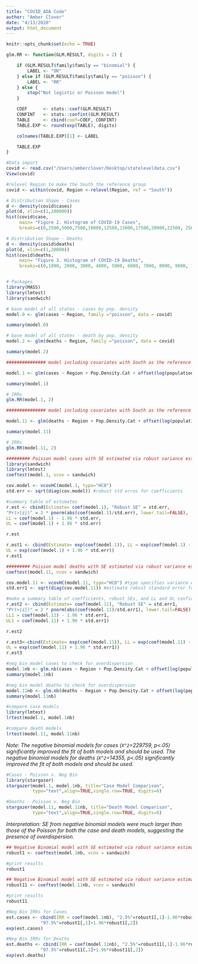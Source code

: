 ```yaml
---
title: "COVID_ADA Code"
author: "Amber Clover"
date: "4/13/2020"
output: html_document
---
```


```r
knitr::opts_chunk$set(echo = TRUE)
```

```r

glm.RR <- function(GLM.RESULT, digits = 2) {

    if (GLM.RESULT$family$family == "binomial") {
        LABEL <- "OR"
    } else if (GLM.RESULT$family$family == "poisson") {
        LABEL <- "RR"
    } else {
        stop("Not logistic or Poisson model")
    }

    COEF      <- stats::coef(GLM.RESULT)
    CONFINT   <- stats::confint(GLM.RESULT)
    TABLE     <- cbind(coef=COEF, CONFINT)
    TABLE.EXP <- round(exp(TABLE), digits)

    colnames(TABLE.EXP)[1] <- LABEL

    TABLE.EXP
}
```


```r

#Data import
covid <- read.csv("/Users/amberclover/Desktop/stateleveldata.csv")
View(covid)

#relevel Region to make the South the reference group
covid <- within(covid, Region <-relevel(Region, ref = "South"))

# Distribution Shape - Cases
d <- density(covid$cases)
plot(d, xlim=c(1,200000))
hist(covid$case,
     main= "Figure 2. Histogram of COVID-19 Cases",
     breaks=c(0,2500,5000,7500,10000,12500,15000,17500,20000,22500, 25000, 27500, 30000, 35000, 40000, 45000, 50000, 200000))

# Distribution Shape - Deaths
d <- density(covid$deaths)
plot(d, xlim=c(1,20000))
hist(covid$deaths,
     main= "Figure 3. Histogram of COVID-19 Deaths",
     breaks=c(0,1000, 2000, 3000, 4000, 5000, 6000, 7000, 8000, 9000, 10000))


# Packages
library(MASS)
library(lmtest)
library(sandwich)

```

```r
# base model of all states - cases by pop. density
model.0 <- glm(cases ~ Region, family ="poisson", data = covid)

summary(model.0)

# base model of all states - death by pop. density
model.2 <- glm(deaths ~ Region, family ="poisson", data = covid)

summary(model.2)
```

```r

############### model including covariates with South as the reference group ###############

model.1 <- glm(cases ~ Region + Pop.Density.Cat + offset(log(population.Time.as.Risk)), family ="poisson", data = covid)

summary(model.1)

# IRRs
glm.RR(model.1, 2)

```





```r

############### model including covariates with South as the reference group ###############

model.11 <- glm(deaths ~ Region + Pop.Density.Cat + offset(log(population.Time.as.Risk)), family ="poisson", data = covid)

summary(model.11)

# IRRs
glm.RR(model.11, 2)

```


```r

######### Poisson model cases with SE estimated via robust variance estimator #########
library(sandwich)
library(lmtest)
coeftest(model.1, vcov = sandwich)

cov.model <- vcovHC(model.1, type="HC0") 
std.err <- sqrt(diag(cov.model)) #robust std erros for coefficients

#summary table of estumates
r.est <- cbind(Estimate= coef(model.1), "Robust SE" = std.err,
"Pr(>|z|)" = 2 * pnorm(abs(coef(model.1)/std.err), lower.tail=FALSE),
LL = coef(model.1) - 1.96 * std.err,
UL = coef(model.1) + 1.96 * std.err) 

r.est

r.est1 <- cbind(Estimate= exp(coef(model.1)), LL = exp(coef(model.1) - 1.96 * std.err),
UL = exp(coef(model.1) + 1.96 * std.err)) 
r.est1

```



```r

######### Poisson model deaths with SE estimated via robust variance estimator #########
coeftest(model.11, vcov = sandwich)

cov.model.11 <- vcovHC(model.11, type="HC0") #type specifies variance estimator method, the vcovHC function gives the covariance matrix of the coefficient estimates. Need this to estimate robust SE
std.err1 <- sqrt(diag(cov.model.11)) #estimate robust standard error for each coefficient

#make a summary table of coefficients, robust SEs, and LL and UL confidence intervals (log scale)
r.est2 <- cbind(Estimate= coef(model.11), "Robust SE" = std.err1,
"Pr(>|z|)" = 2 * pnorm(abs(coef(model.11)/std.err1), lower.tail=FALSE),
LL1 = coef(model.11) - 1.96 * std.err1,
UL1 = coef(model.11) + 1.96 * std.err1) 

r.est2

r.est3<-cbind(Estimate= exp(coef(model.11)), LL = exp(coef(model.11) - 1.96 * std.err1),
UL = exp(coef(model.11) + 1.96 * std.err1)) 
r.est3
```


```r
#neg bin model cases to check for overdispersion
model.1nb <- glm.nb(cases ~ Region + Pop.Density.Cat + offset(log(population.Time.as.Risk)), data = covid)
summary(model.1nb)

#neg bin model deaths to check for overdispersion
model.11nb <- glm.nb(deaths ~ Region + Pop.Density.Cat + offset(log(population.Time.as.Risk)), data = covid)
summary(model.11nb)
```


```r
#compare case models
library(lmtest)
lrtest(model.1, model.1nb)

#compare death models
lrtest(model.11, model.11nb)
```

*Note: The negative binomial models for cases (`X^2`=229759, p<.05) significantly improved the fit of both models and should be used. The negative binomial models for deaths (`X^2`=14355, p<.05) significantly improved the fit of both models and should be used.*


```r
#Cases - Poisson v. Neg Bin
library(stargazer)
stargazer(model.1, model.1nb, title="Case Model Comparison",
          type="text",align=TRUE,single.row=TRUE, digits=6)

#Deaths - Poisson v. Neg Bin
stargazer(model.11, model.11nb, title="Death Model Comparison",
          type="text",align=TRUE,single.row=TRUE, digits=6)
```

*Interpretation: SE from negative binomial models were much larger than those of the Poisson for both the case and death models, suggesting the presence of overdispersion.*

```r

## Negative Binomial model with SE estimated via robust variance estimator for cases
robust1 <- coeftest(model.1nb, vcov = sandwich)

#print results
robust1

## Negative Binomial model with SE estimated via robust variance estimator for deaths
robust11 <- coeftest(model.11nb, vcov = sandwich)

#print results
robust11

```

```r
#Neg Bin IRRs for Cases
est.cases <- cbind(IRR = coef(model.1nb), "2.5%"=robust1[,1]-1.96*robust1[,2], 
             "97.5%"=robust1[,1]+1.96*robust1[,2])
exp(est.cases)

#Neg Bin IRRs for Deaths
est.deaths <- cbind(IRR = coef(model.11nb), "2.5%"=robust11[,1]-1.96*robust11[,2], 
             "97.5%"=robust11[,1]+1.96*robust11[,2])
exp(est.deaths)

```




